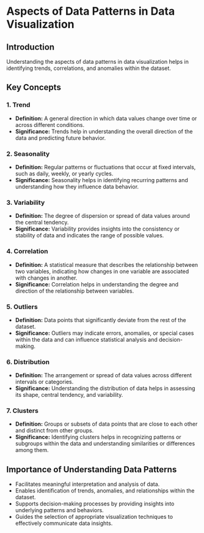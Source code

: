 # Aspects of Data Patterns in Data Visualization

## Introduction
Understanding the aspects of data patterns in data visualization helps in identifying trends, correlations, and anomalies within the dataset.

## Key Concepts

### 1. Trend
- **Definition:** A general direction in which data values change over time or across different conditions.
- **Significance:** Trends help in understanding the overall direction of the data and predicting future behavior.

### 2. Seasonality
- **Definition:** Regular patterns or fluctuations that occur at fixed intervals, such as daily, weekly, or yearly cycles.
- **Significance:** Seasonality helps in identifying recurring patterns and understanding how they influence data behavior.

### 3. Variability
- **Definition:** The degree of dispersion or spread of data values around the central tendency.
- **Significance:** Variability provides insights into the consistency or stability of data and indicates the range of possible values.

### 4. Correlation
- **Definition:** A statistical measure that describes the relationship between two variables, indicating how changes in one variable are associated with changes in another.
- **Significance:** Correlation helps in understanding the degree and direction of the relationship between variables.

### 5. Outliers
- **Definition:** Data points that significantly deviate from the rest of the dataset.
- **Significance:** Outliers may indicate errors, anomalies, or special cases within the data and can influence statistical analysis and decision-making.

### 6. Distribution
- **Definition:** The arrangement or spread of data values across different intervals or categories.
- **Significance:** Understanding the distribution of data helps in assessing its shape, central tendency, and variability.

### 7. Clusters
- **Definition:** Groups or subsets of data points that are close to each other and distinct from other groups.
- **Significance:** Identifying clusters helps in recognizing patterns or subgroups within the data and understanding similarities or differences among them.

## Importance of Understanding Data Patterns
- Facilitates meaningful interpretation and analysis of data.
- Enables identification of trends, anomalies, and relationships within the dataset.
- Supports decision-making processes by providing insights into underlying patterns and behaviors.
- Guides the selection of appropriate visualization techniques to effectively communicate data insights.